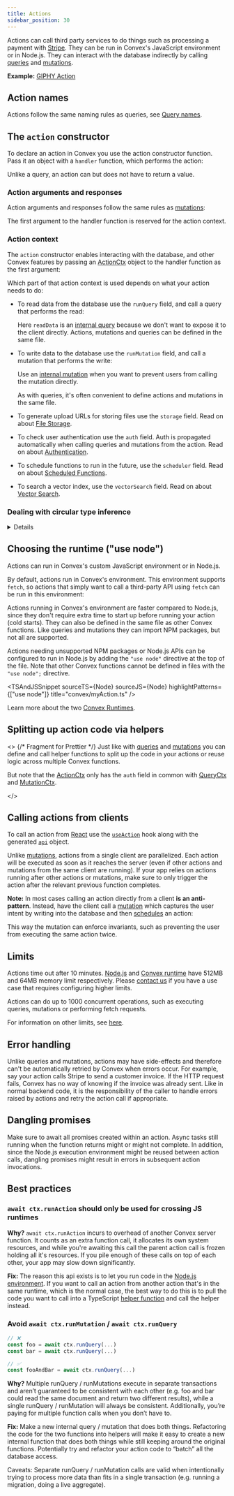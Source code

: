 ```yaml
---
title: Actions
sidebar_position: 30
---
```



Actions can call third party services to do things such as processing a payment
with [Stripe](https://stripe.com). They can be run in Convex's JavaScript
environment or in Node.js. They can interact with the database indirectly by
calling [queries](/functions/query-functions.mdx) and
[mutations](/functions/mutation-functions.mdx).

**Example:**
[GIPHY Action](https://github.com/get-convex/convex-demos/tree/main/giphy-action)

## Action names

Actions follow the same naming rules as queries, see
[Query names](/functions/query-functions.mdx#query-names).

## The `action` constructor

To declare an action in Convex you use the action constructor function. Pass it
an object with a `handler` function, which performs the action:

<TSAndJSSnippet
  sourceTS={Constructor}
  sourceJS={Constructor}
  title="convex/myFunctions.ts"
/>

Unlike a query, an action can but does not have to return a value.

### Action arguments and responses

Action arguments and responses follow the same rules as
[mutations](/functions/mutation-functions.mdx#mutation-arguments):

<TSAndJSSnippet
  sourceTS={ArgsWithValidation}
  sourceJS={ArgsWithValidation}
  title="convex/myFunctions.ts"
/>

The first argument to the handler function is reserved for the action context.

### Action context

The `action` constructor enables interacting with the database, and other Convex
features by passing an [ActionCtx](/api/interfaces/server.GenericActionCtx)
object to the handler function as the first argument:

<TSAndJSSnippet
  sourceTS={Context}
  sourceJS={Context}
  title="convex/myFunctions.ts"
/>

Which part of that action context is used depends on what your action needs to
do:

- To read data from the database use the `runQuery` field, and call a query that
  performs the read:

  <TSAndJSSnippet
    sourceTS={ContextRunQuery}
    sourceJS={ContextRunQuery}
    snippet="action"
    title="convex/myFunctions.ts"
  />

  Here `readData` is an [internal query](/functions/internal-functions.mdx)
  because we don't want to expose it to the client directly. Actions, mutations
  and queries can be defined in the same file.

- To write data to the database use the `runMutation` field, and call a mutation
  that performs the write:

  <TSAndJSSnippet
    sourceTS={ContextRunMutation}
    sourceJS={ContextRunMutation}
    title="convex/myFunctions.ts"
  />

  Use an [internal mutation](/functions/internal-functions.mdx) when you want to
  prevent users from calling the mutation directly.

  As with queries, it's often convenient to define actions and mutations in the
  same file.

- To generate upload URLs for storing files use the `storage` field. Read on
  about [File Storage](/file-storage.mdx).
- To check user authentication use the `auth` field. Auth is propagated
  automatically when calling queries and mutations from the action. Read on
  about [Authentication](/auth.mdx).
- To schedule functions to run in the future, use the `scheduler` field. Read on
  about [Scheduled Functions](/scheduling/scheduled-functions.mdx).
- To search a vector index, use the `vectorSearch` field. Read on about
  [Vector Search](/search/vector-search.mdx).

### Dealing with circular type inference

<Details summary={<>
Working around the TypeScript error: some action <code>implicitly has
type 'any' because it does not have a type annotation and is
referenced directly or indirectly in its own initializer.</code>
</>}>

When the return value of an action depends on the result of calling
`ctx.runQuery` or `ctx.runMutation`, TypeScript will complain that it cannot
infer the return type of the action. This is a minimal example of the issue:

<Snippet
  title="convex/myFunctions.ts"
  source={CircularError}
  snippet="tsError"
/>

To work around this, there are two options:

1. Type the return value of the handler function explicitly:
   <Snippet
     title="convex/myFunctions.ts"
     source={CircularErrorFixedReturn}
     snippet="fixed"
     highlightPatterns={["null"]}
   />
2. Type the the result of the `ctx.runQuery` or `ctx.runMutation` call
   explicitly:
   <Snippet
     title="convex/myFunctions.ts"
     source={CircularErrorFixedResults}
     snippet="fixed"
     highlightPatterns={["null"]}
   />

TypeScript will check that the type annotation matches what the called query or
mutation returns, so you don't lose any type safety.

In this trivial example the return type of the query was `null`. See the
[TypeScript](/understanding/best-practices/typescript.mdx#type-annotating-server-side-helpers)
page for other types which might be helpful when annotating the result.

</Details>

## Choosing the runtime ("use node")

Actions can run in Convex's custom JavaScript environment or in Node.js.

By default, actions run in Convex's environment. This environment supports
`fetch`, so actions that simply want to call a third-party API using `fetch` can
be run in this environment:

<TSAndJSSnippet sourceTS={NPM} sourceJS={NPM} title="convex/myFunctions.ts" />

Actions running in Convex's environment are faster compared to Node.js, since
they don't require extra time to start up before running your action (cold
starts). They can also be defined in the same file as other Convex functions.
Like queries and mutations they can import NPM packages, but not all are
supported.

Actions needing unsupported NPM packages or Node.js APIs can be configured to
run in Node.js by adding the `"use node"` directive at the top of the file. Note
that other Convex functions cannot be defined in files with the `"use node";`
directive.

<TSAndJSSnippet
  sourceTS={Node}
  sourceJS={Node}
  highlightPatterns={["use node"]}
  title="convex/myAction.ts"
/>

Learn more about the two [Convex Runtimes](/functions/runtimes.mdx).

## Splitting up action code via helpers

<>
  {/* Fragment for Prettier */}
  Just like with [queries](/functions/query-functions.mdx#splitting-up-query-code-via-helpers)
  and [mutations](/functions/mutation-functions.mdx#splitting-up-mutation-code-via-helpers)
  you can define and call helper
  <LanguageSelector verbose /> functions to split up the code in your actions or
  reuse logic across multiple Convex functions.

But note that the [ActionCtx](/api/interfaces/server.GenericActionCtx) only has
the `auth` field in common with [QueryCtx](/generated-api/server.md#queryctx)
and [MutationCtx](/generated-api/server.md#mutationctx).

</>

## Calling actions from clients

To call an action from [React](/client/react.mdx) use the
[`useAction`](/api/modules/react#useaction) hook along with the generated
[`api`](/generated-api/api) object.

<TSAndJSSnippet sourceTS={Call} sourceJS={Call} title="src/myApp.tsx" />

Unlike
[mutations](/functions/mutation-functions.mdx#calling-mutations-from-clients),
actions from a single client are parallelized. Each action will be executed as
soon as it reaches the server (even if other actions and mutations from the same
client are running). If your app relies on actions running after other actions
or mutations, make sure to only trigger the action after the relevant previous
function completes.

**Note:** In most cases calling an action directly from a client **is an
anti-pattern**. Instead, have the client call a
[mutation](/functions/mutation-functions.mdx) which captures the user intent by
writing into the database and then
[schedules](/scheduling/scheduled-functions.mdx) an action:

<TSAndJSSnippet
  sourceTS={ScheduleFromMutation}
  sourceJS={ScheduleFromMutation}
  title="convex/myFunctions.ts"
/>

This way the mutation can enforce invariants, such as preventing the user from
executing the same action twice.

## Limits

Actions time out after 10 minutes.
[Node.js](/functions/runtimes.mdx#nodejs-runtime) and
[Convex runtime](/functions/runtimes.mdx#default-convex-runtime) have 512MB and
64MB memory limit respectively. Please [contact us](/production/contact.md) if
you have a use case that requires configuring higher limits.

Actions can do up to 1000 concurrent operations, such as executing queries,
mutations or performing fetch requests.

For information on other limits, see [here](/production/state/limits.mdx).

## Error handling

Unlike queries and mutations, actions may have side-effects and therefore can't
be automatically retried by Convex when errors occur. For example, say your
action calls Stripe to send a customer invoice. If the HTTP request fails,
Convex has no way of knowing if the invoice was already sent. Like in normal
backend code, it is the responsibility of the caller to handle errors raised by
actions and retry the action call if appropriate.

## Dangling promises

Make sure to await all promises created within an action. Async tasks still
running when the function returns might or might not complete. In addition,
since the Node.js execution environment might be reused between action calls,
dangling promises might result in errors in subsequent action invocations.

## Best practices

### `await ctx.runAction` should only be used for crossing JS runtimes

**Why?** `await ctx.runAction` incurs to overhead of another Convex server
function. It counts as an extra function call, it allocates its own system
resources, and while you're awaiting this call the parent action call is frozen
holding all it's resources. If you pile enough of these calls on top of each
other, your app may slow down significantly.

**Fix:** The reason this api exists is to let you run code in the
[Node.js environment](/functions/runtimes.mdx). If you want to call an action
from another action that's in the same runtime, which is the normal case, the
best way to do this is to pull the code you want to call into a TypeScript
[helper function](/understanding/best-practices/best-practices.mdx#use-helper-functions-to-write-shared-code)
and call the helper instead.

### Avoid `await ctx.runMutation` / `await ctx.runQuery`

```ts
// ❌
const foo = await ctx.runQuery(...)
const bar = await ctx.runQuery(...)

// ✅
const fooAndBar = await ctx.runQuery(...)
```

**Why?** Multiple runQuery / runMutations execute in separate transactions and
aren’t guaranteed to be consistent with each other (e.g. foo and bar could read
the same document and return two different results), while a single runQuery /
runMutation will always be consistent. Additionally, you’re paying for multiple
function calls when you don’t have to.

**Fix:** Make a new internal query / mutation that does both things. Refactoring
the code for the two functions into helpers will make it easy to create a new
internal function that does both things while still keeping around the original
functions. Potentially try and refactor your action code to “batch” all the
database access.

Caveats: Separate runQuery / runMutation calls are valid when intentionally
trying to process more data than fits in a single transaction (e.g. running a
migration, doing a live aggregate).
